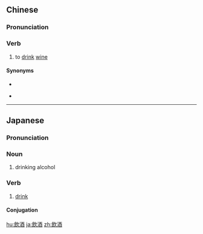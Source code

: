 ==Chinese==
{{zh-forms|s=饮酒}}

===Pronunciation===
{{zh-pron
|m=yǐnjiǔ
|c=jam2 zau2
|h=pfs=yím-chiú
|cat=v
}}

===Verb===
{{zh-verb}}

# {{lb|zh|literary|dialectal}} to [[drink]] [[wine]]

====Synonyms====
* {{zh-l|喝酒}}
* {{qualifier|non-standard}} {{zh-l|吃酒}}

----

==Japanese==
{{ja-kanjitab|いん|しゅ|yomi=o}}

===Pronunciation===
{{ja-pron|いんしゅ|y=o}}

===Noun===
{{ja-noun|いんしゅ|tr=intrans}}

# drinking alcohol
#: {{ja-usex|飲酒 運転 は 犯罪 です！|いんしゅ うんてん は はんざい です！|Drunk driving is a crime!}}

===Verb===
{{ja-verb-suru|いんしゅ|tr=intrans}}

#[[drink]] {{gloss|consume alcoholic beverages}}

====Conjugation====
{{ja-suru|いんしゅ}}

[[hu:飲酒]]
[[ja:飲酒]]
[[zh:飲酒]]